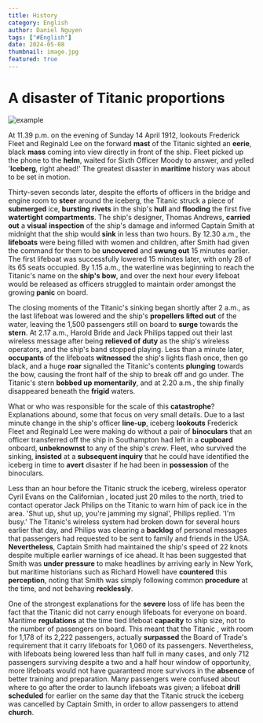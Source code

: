 ```yaml
---
title: History
category: English
author: Daniel Nguyen
tags: ["#English"]
date: 2024-05-08
thumbnail: image.jpg
featured: true
---
```


# A disaster of Titanic proportions

![example](./1.jpg 'example')

At 11.39 p.m. on the evening of Sunday 14 April 1912, lookouts Frederick Fleet and Reginald Lee on the forward **mast** of the Titanic 
sighted an **eerie**, black **mass** coming into view directly in front of the ship. Fleet picked up the phone to the **helm**, waited for Sixth 
Officer Moody to answer, and yelled '**Iceberg**, right ahead!' The greatest disaster in **maritime** history was about to be set in motion.

Thirty-seven seconds later, despite the efforts of officers in the bridge and engine room to **steer** around the iceberg, the Titanic 
struck a piece of **submerged** ice, **bursting** **rivets** in the ship's **hull** and **flooding** the first five **watertight** **compartments**. The ship's 
designer, Thomas Andrews, **carried out** a **visual** **inspection** of the ship's damage and informed Captain Smith at midnight that the ship 
would **sink** in less than two hours. By 12.30 a.m., the **lifeboats** were being filled with women and children, after Smith had given 
the command for them to be **uncovered** and **swung out** 15 minutes earlier. The first lifeboat was successfully lowered 15 minutes 
later, with only 28 of its 65 seats occupied. By 1.15 a.m., the waterline was beginning to reach the Titanic's name on the **ship's 
bow**, and over the next hour every lifeboat would be released as officers struggled to maintain order amongst the growing **panic** on board.

The closing moments of the Titanic's sinking began shortly after 2 a.m., as the last lifeboat was lowered and the ship's **propellers** 
**lifted out** of the water, leaving the 1,500 passengers still on board to **surge** towards the **stern**. At 2.17 a.m., Harold Bride and 
Jack Philips tapped out their last wireless message after being **relieved of** **duty** as the ship's wireless operators, and the ship's 
band stopped playing. Less than a minute later, **occupants** of the lifeboats **witnessed** the ship's lights flash once, then go black, and 
a huge **roar** signalled the Titanic's contents **plunging** towards the bow, causing the front half of the ship to break off and go under. 
The Titanic's stern **bobbed up** **momentarily**, and at 2.20 a.m., the ship finally disappeared beneath the **frigid** waters.

What or who was responsible for the scale of this **catastrophe**? Explanations abound, some that focus on very small details. Due to 
a last minute change in the ship's officer **line-up**, iceberg **lookouts** Frederick Fleet and Reginald Lee were making do without a pair 
of **binoculars** that an officer transferred off the ship in Southampton had left in a **cupboard** onboard, **unbeknownst** to any of the ship's 
*crew*. Fleet, who survived the sinking, **insisted** at a **subsequent inquiry** that he could have identified the iceberg in time to **avert** 
disaster if he had been in **possession** of the binoculars.

Less than an hour before the Titanic struck the iceberg, wireless operator Cyril Evans on the Californian , located just 20 miles 
to the north, tried to contact operator Jack Philips on the Titanic to warn him of pack ice in the area. 'Shut up, shut up, you're 
jamming my signal', Philips replied. 'I'm busy.' The Titanic's wireless system had broken down for several hours earlier that day, and 
Philips was clearing a **backlog** of personal messages that passengers had requested to be sent to family and friends in the USA. 
**Nevertheless**, Captain Smith had maintained the ship's speed of 22 knots despite multiple earlier warnings of ice ahead. It has 
been suggested that Smith was **under pressure** to make headlines by arriving early in New York, but maritime historians such as 
Richard Howell have **countered** this **perception**, noting that Smith was simply following common **procedure** at the time, and 
not behaving **recklessly**.

One of the strongest explanations for the **severe** loss of life has been the fact that the Titanic did not carry enough lifeboats 
for everyone on board. Maritime **regulations** at the time tied lifeboat **capacity** to ship size, not to the number of passengers on board. 
This meant that the Titanic , with room for 1,178 of its 2,222 passengers, actually **surpassed** the Board of Trade's requirement that it 
carry lifeboats for 1,060 of its passengers. Nevertheless, with lifeboats being lowered less than half full in many cases, and only 712 
passengers surviving despite a two and a half hour window of opportunity, more lifeboats would not have guaranteed more survivors in the 
**absence** of better training and preparation. Many passengers were confused about where to go after the order to launch lifeboats was given; 
a lifeboat **drill scheduled** for earlier on the same day that the Titanic struck the iceberg was cancelled by Captain Smith, in order to 
allow passengers to attend **church**.
